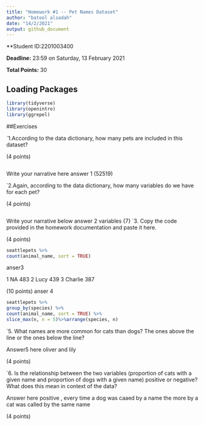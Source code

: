 ```yaml
---
title: "Homework #1 -- Pet Names Dataset"
author: "batool alsadah"
date: "14/2/2021"
output: github_document
---
```


**Student ID:2201003400

**Deadline:** 23:59 on Saturday, 13 February 2021

**Total Points:** 30


## Loading Packages

```r

library(tidyverse)
library(openintro)
library(ggrepel)
```


##Exercises

`1.According to the data dictionary, how many pets are included in this dataset?


(4 points)
```r

```
Write your narrative here
answer 1
(52519)

`2.Again, according to the data dictionary, how many variables do we have for each pet?

(4 points)

```r

```
Write your narrative below
answer 2
variables {7}
`3. Copy the code provided in the homework documentation and paste it here. 

(4 points)

```r
seattlepets %>%
count(animal_name, sort = TRUE)


```
anser3

 1 NA            483
 2 Lucy          439
 3 Charlie       387

(10 points)
anser 4
```r
seattlepets %>%
group_by(species) %>%
count(animal_name, sort = TRUE) %>%
slice_max(n, n = 5)%>%arrange(species, n)

```

`5.  What names are more common for cats than dogs? The ones above the line or the ones below the line?

Answer5 here
oliver and lily

(4 points)

`6. Is the relationship between the two variables (proportion of cats with a given name and proportion of dogs with a given name) positive or negative? What does this mean in context of the data?

Answer here
positive , every time a dog was caaed by a name the more by a cat was called by the same name

(4 points)